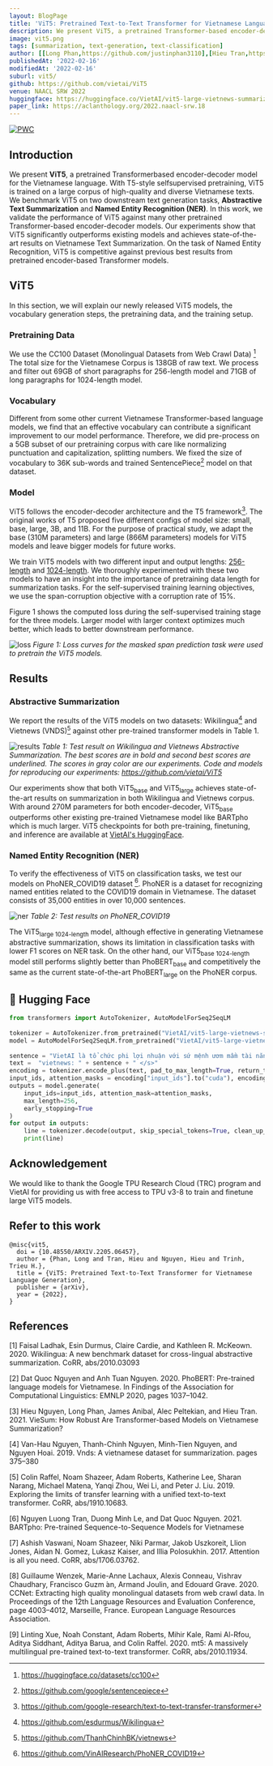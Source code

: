 ```yaml
---
layout: BlogPage
title: 'ViT5: Pretrained Text-to-Text Transformer for Vietnamese Language Generation'
description: We present ViT5, a pretrained Transformer-based encoder-decoder model for the Vietnamese language that achieves state-of-the-art results on Vietnamese Text Summarization
image: vit5.png
tags: [summarization, text-generation, text-classification]
author: [[Long Phan,https://github.com/justinphan3110],[Hieu Tran,https://github.com/heraclex12],[Hieu Nguyen,https://github.com/hcn6],[Trieu H. Trinh,https://github.com/thtrieu]]
publishedAt: '2022-02-16'
modifiedAt: '2022-02-16'
suburl: vit5/
github: https://github.com/vietai/ViT5
venue: NAACL SRW 2022 
huggingface: https://huggingface.co/VietAI/vit5-large-vietnews-summarization
paper_link: https://aclanthology.org/2022.naacl-srw.18
---
```


[![PWC](https://img.shields.io/endpoint.svg?url=https://paperswithcode.com/badge/vit5-pretrained-text-to-text-transformer-for/abstractive-text-summarization-on-vietnews)](https://paperswithcode.com/sota/abstractive-text-summarization-on-vietnews?p=vit5-pretrained-text-to-text-transformer-for)


## Introduction
We present **ViT5**, a pretrained Transformerbased encoder-decoder model for the Vietnamese language. With T5-style selfsupervised pretraining, ViT5 is trained on
a large corpus of high-quality and diverse Vietnamese texts. We benchmark ViT5 on two downstream text generation tasks, **Abstractive Text Summarization** and **Named Entity Recognition (NER)**.
In this work, we validate the performance of ViT5 against many other pretrained Transformer-based encoder-decoder models. 
Our experiments show that ViT5 significantly outperforms existing models and achieves state-of-the-art results on Vietnamese Text Summarization. On the task of Named Entity Recognition, ViT5 is competitive against previous best results from pretrained encoder-based Transformer models.

## ViT5
In this section, we will explain our newly released ViT5 models, the vocabulary generation steps, the pretraining data, and the training setup. 

### Pretraining Data

We use the CC100 Dataset (Monolingual Datasets from Web Crawl Data) [^1]
The total size for the Vietnamese Corpus is 138GB of raw text. We process and filter out 69GB of short paragraphs for 256-length model and 71GB of long paragraphs for 1024-length model.

[^1]: https://huggingface.co/datasets/cc100

### Vocabulary
Different from some other current Vietnamese Transformer-based language models, we find that an effective vocabulary can contribute a significant improvement to our model performance. 
Therefore, we did pre-process on a 5GB subset of our pretraining corpus with care like normalizing punctuation and capitalization, splitting numbers. 
We fixed the size of vocabulary to 36K sub-words and trained SentencePiece[^2] model on that dataset.

[^2]: https://github.com/google/sentencepiece

### Model
ViT5 follows the encoder-decoder architecture and the T5 framework[^3]. 
The original works of T5 proposed five different configs of model size: small, base, large, 3B, and 11B. For the purpose of practical study, we adapt the base (310M parameters) and large (866M parameters) models for ViT5 models and leave bigger models for future works. 

We train ViT5 models with two different input and output lengths: <ins>256-length</ins> and <ins>1024-length</ins>. We thoroughly experimented with these two models to have an insight into the importance of pretraining data length for summarization tasks. For the self-supervised training learning objectives, we use the span-corruption objective with a corruption rate of 15%.

Figure 1 shows the computed loss during the self-supervised training stage for the three models. Larger model with larger context optimizes much better, which leads to better downstream performance.

[^3]: https://github.com/google-research/text-to-text-transfer-transformer

![loss](loss.png)
*Figure 1: Loss curves for the masked span prediction task were used to pretrain the ViT5 models.*

## Results
### Abstractive Summarization
We report the results of the ViT5 models on two datasets: Wikilingua[^4] and Vietnews (VNDS)[^5] against other pre-trained transformer models in Table 1.

![results](results.png)
*Table 1: Test result on Wikilingua and Vietnews Abstractive Summarization. The best scores are in bold and second best scores are underlined. The scores in gray color are our experiments. Code and models for reproducing our experiments: https://github.com/vietai/ViT5*

Our experiments show that both ViT5<sub>base</sub> and ViT5<sub>large</sub> achieves state-of-the-art results on summarization in both Wikilingua and Vietnews corpus. 
With around 270M parameters for both encoder-decoder, ViT5<sub>base</sub> outperforms other existing pre-trained Vietnamese model like BARTpho which is much larger.
ViT5 checkpoints for both pre-training, finetuning, and inference are available at [VietAI's HuggingFace](https://huggingface.co/VietAI).

[^4]: https://github.com/esdurmus/Wikilingua

[^5]: https://github.com/ThanhChinhBK/vietnews

### Named Entity Recognition (NER)

To verify the effectiveness of ViT5 on classification tasks, we test our models on PhoNER_COVID19 dataset [^6]. 
PhoNER is a dataset for recognizing named entities related to the COVID19 domain in Vietnamese. The dataset consists of 35,000 entities in over 10,000 sentences.

![ner](ner.png)
*Table 2: Test results on PhoNER_COVID19*

The ViT5<sub>large 1024-length</sub> model, although effective in generating Vietnamese abstractive summarization, shows its limitation in classification tasks with lower F1 scores on NER task. 
On the other hand, our ViT5<sub>base 1024-length</sub> model still performs slightly better than PhoBERT<sub>base</sub> and competitively the same as the current state-of-the-art PhoBERT<sub>large</sub> on the PhoNER corpus.



[^6]: https://github.com/VinAIResearch/PhoNER_COVID19

## 🤗 Hugging Face 
```python
from transformers import AutoTokenizer, AutoModelForSeq2SeqLM
​
tokenizer = AutoTokenizer.from_pretrained("VietAI/vit5-large-vietnews-summarization")  
model = AutoModelForSeq2SeqLM.from_pretrained("VietAI/vit5-large-vietnews-summarization")
​
sentence = "VietAI là tổ chức phi lợi nhuận với sứ mệnh ươm mầm tài năng về trí tuệ nhân tạo và xây dựng một cộng đồng các chuyên gia trong lĩnh vực trí tuệ nhân tạo đẳng cấp quốc tế tại Việt Nam."
text =  "vietnews: " + sentence + " </s>"
encoding = tokenizer.encode_plus(text, pad_to_max_length=True, return_tensors="pt")
input_ids, attention_masks = encoding["input_ids"].to("cuda"), encoding["attention_mask"].to("cuda")
outputs = model.generate(
    input_ids=input_ids, attention_mask=attention_masks,
    max_length=256,
    early_stopping=True
)
for output in outputs:
    line = tokenizer.decode(output, skip_special_tokens=True, clean_up_tokenization_spaces=True)
    print(line)
```

## Acknowledgement

We would like to thank the Google TPU Research Cloud (TRC) program and VietAI for providing us with free access to TPU v3-8 to train and finetune large ViT5 models. 


## Refer to this work

```
@misc{vit5,
  doi = {10.48550/ARXIV.2205.06457},
  author = {Phan, Long and Tran, Hieu and Nguyen, Hieu and Trinh, Trieu H.},
  title = {ViT5: Pretrained Text-to-Text Transformer for Vietnamese Language Generation},
  publisher = {arXiv},
  year = {2022},
}

```

## References

[1] Faisal Ladhak, Esin Durmus, Claire Cardie, and Kathleen R. McKeown. 2020. Wikilingua: A new benchmark dataset for cross-lingual abstractive summarization. CoRR, abs/2010.03093

[2] Dat Quoc Nguyen and Anh Tuan Nguyen. 2020. PhoBERT: Pre-trained language models for Vietnamese. In Findings of the Association for Computational Linguistics: EMNLP 2020, pages 1037–1042.

[3] Hieu Nguyen, Long Phan, James Anibal, Alec Peltekian, and Hieu Tran. 2021. VieSum: How Robust Are Transformer-based Models on Vietnamese Summarization?

[4] Van-Hau Nguyen, Thanh-Chinh Nguyen, Minh-Tien Nguyen, and Nguyen Hoai. 2019. Vnds: A vietnamese dataset for summarization. pages 375–380

[5] Colin Raffel, Noam Shazeer, Adam Roberts, Katherine Lee, Sharan Narang, Michael Matena, Yanqi Zhou, Wei Li, and Peter J. Liu. 2019. Exploring the limits of transfer learning with a unified text-to-text transformer. CoRR, abs/1910.10683.

[6] Nguyen Luong Tran, Duong Minh Le, and Dat Quoc Nguyen. 2021. BARTpho: Pre-trained Sequence-to-Sequence Models for Vietnamese

[7] Ashish Vaswani, Noam Shazeer, Niki Parmar, Jakob Uszkoreit, Llion Jones, Aidan N. Gomez, Lukasz Kaiser, and Illia Polosukhin. 2017. Attention is all you need. CoRR, abs/1706.03762.

[8] Guillaume Wenzek, Marie-Anne Lachaux, Alexis Conneau, Vishrav Chaudhary, Francisco Guzm ́an, Armand Joulin, and Edouard Grave. 2020. CCNet: Extracting high quality monolingual datasets from web crawl data. In Proceedings of the 12th Language Resources and Evaluation Conference, page 4003–4012, Marseille, France. European Language Resources Association.

[9] Linting Xue, Noah Constant, Adam Roberts, Mihir Kale, Rami Al-Rfou, Aditya Siddhant, Aditya Barua, and Colin Raffel. 2020. mt5: A massively multilingual pre-trained text-to-text transformer. CoRR, abs/2010.11934.

